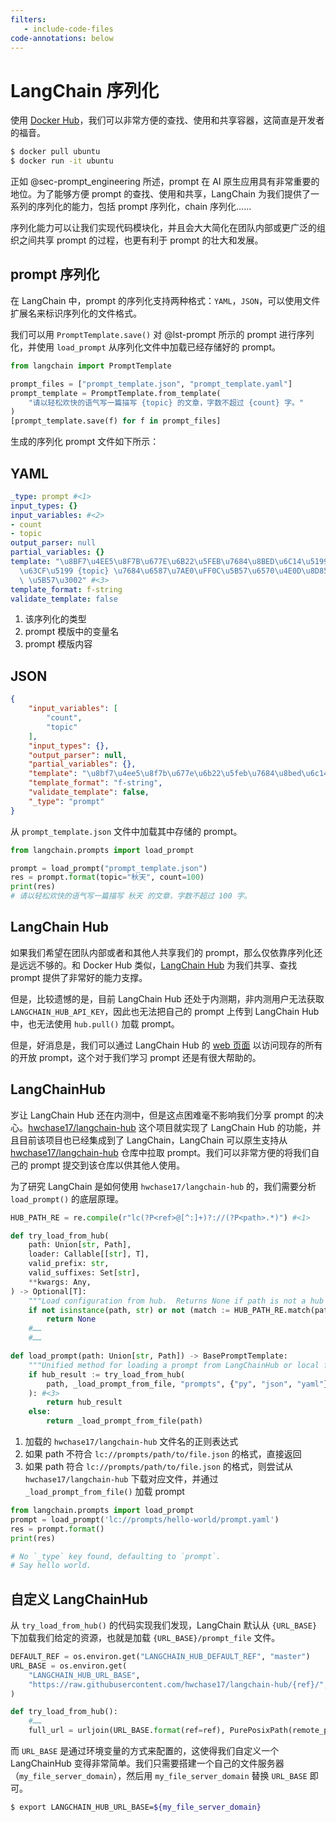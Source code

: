 ```yaml
---
filters:
   - include-code-files
code-annotations: below
---
```


# LangChain 序列化
使用 [Docker Hub](https://dockerhub.p2hp.com/)，我们可以非常方便的查找、使用和共享容器，这简直是开发者的福音。

```bash
$ docker pull ubuntu
$ docker run -it ubuntu
```

正如 @sec-prompt_engineering 所述，prompt 在 AI 原生应用具有非常重要的地位。为了能够方便 prompt 的查找、使用和共享，LangChain 为我们提供了一系列的序列化的能力，包括 prompt 序列化，chain 序列化……

序列化能力可以让我们实现代码模块化，并且会大大简化在团队内部或更广泛的组织之间共享 prompt 的过程，也更有利于 prompt 的壮大和发展。

## prompt 序列化
在 LangChain 中，prompt 的序列化支持两种格式：`YAML`，`JSON`，可以使用文件扩展名来标识序列化的文件格式。

我们可以用 `PromptTemplate.save()` 对 @lst-prompt 所示的 prompt 进行序列化，并使用 `load_prompt` 从序列化文件中加载已经存储好的 prompt。

```python
from langchain import PromptTemplate

prompt_files = ["prompt_template.json", "prompt_template.yaml"]
prompt_template = PromptTemplate.from_template(
    "请以轻松欢快的语气写一篇描写 {topic} 的文章，字数不超过 {count} 字。"
)
[prompt_template.save(f) for f in prompt_files]
```

生成的序列化 prompt 文件如下所示：

::: {.panel-tabset group="prompt_save_types"}

## YAML
```yaml
_type: prompt #<1>
input_types: {}
input_variables: #<2>
- count
- topic
output_parser: null
partial_variables: {}
template: "\u8BF7\u4EE5\u8F7B\u677E\u6B22\u5FEB\u7684\u8BED\u6C14\u5199\u4E00\u7BC7\
  \u63CF\u5199 {topic} \u7684\u6587\u7AE0\uFF0C\u5B57\u6570\u4E0D\u8D85\u8FC7 {count}\
  \ \u5B57\u3002" #<3>
template_format: f-string
validate_template: false
```

1. 该序列化的类型 
2. prompt 模版中的变量名
3. prompt 模版内容

## JSON
```json
{
    "input_variables": [
        "count",
        "topic"
    ],  
    "input_types": {},
    "output_parser": null,
    "partial_variables": {},
    "template": "\u8bf7\u4ee5\u8f7b\u677e\u6b22\u5feb\u7684\u8bed\u6c14\u5199\u4e00\u7bc7\u63cf\u5199 {topic} \u7684\u6587\u7ae0\uff0c\u5b57\u6570\u4e0d\u8d85\u8fc7 {count} \u5b57\u3002",
    "template_format": "f-string",
    "validate_template": false,
    "_type": "prompt"
}
```
:::

从 `prompt_template.json` 文件中加载其中存储的 prompt。

```python
from langchain.prompts import load_prompt

prompt = load_prompt("prompt_template.json")
res = prompt.format(topic="秋天", count=100)
print(res)
# 请以轻松欢快的语气写一篇描写 秋天 的文章，字数不超过 100 字。
```

## LangChain Hub
如果我们希望在团队内部或者和其他人共享我们的 prompt，那么仅依靠序列化还是远远不够的。和 Docker Hub 类似，[LangChain Hub](https://docs.smith.langchain.com/hub/quickstart) 为我们共享、查找 prompt 提供了非常好的能力支撑。

但是，比较遗憾的是，目前 LangChain Hub 还处于内测期，非内测用户无法获取 `LANGCHAIN_HUB_API_KEY`，因此也无法把自己的 prompt 上传到 LangChain Hub 中，也无法使用 `hub.pull()` 加载 prompt。

但是，好消息是，我们可以通过 LangChain Hub 的 [web 页面](https://smith.langchain.com/hub?organizationId=c4887cc4-1275-5361-82f2-b22aee75bad1) 以访问现存的所有的开放 prompt，这个对于我们学习 prompt 还是有很大帮助的。

## LangChainHub
岁让 LangChain Hub 还在内测中，但是这点困难毫不影响我们分享 prompt 的决心。[hwchase17/langchain-hub](hwchase17/langchain-hub) 这个项目就实现了 LangChain Hub 的功能，并且目前该项目也已经集成到了 LangChain，LangChain 可以原生支持从 [hwchase17/langchain-hub](hwchase17/langchain-hub) 仓库中拉取 prompt。我们可以非常方便的将我们自己的 prompt 提交到该仓库以供其他人使用。

为了研究 LangChain 是如何使用 `hwchase17/langchain-hub` 的，我们需要分析 `load_prompt()` 的底层原理。

```{#lst-load_prompt_function .python lst-cap="load_prompt() 的实现"}
HUB_PATH_RE = re.compile(r"lc(?P<ref>@[^:]+)?://(?P<path>.*)") #<1>

def try_load_from_hub(
    path: Union[str, Path],
    loader: Callable[[str], T],
    valid_prefix: str,
    valid_suffixes: Set[str],
    **kwargs: Any,
) -> Optional[T]:
    """Load configuration from hub.  Returns None if path is not a hub path."""
    if not isinstance(path, str) or not (match := HUB_PATH_RE.match(path)): #<2>
        return None
    #……
    #……

def load_prompt(path: Union[str, Path]) -> BasePromptTemplate:
    """Unified method for loading a prompt from LangChainHub or local fs."""
    if hub_result := try_load_from_hub(
        path, _load_prompt_from_file, "prompts", {"py", "json", "yaml"}
    ): #<3>
        return hub_result
    else:
        return _load_prompt_from_file(path)

```

1. 加载的 `hwchase17/langchain-hub` 文件名的正则表达式
2.  如果 path 不符合 `lc://prompts/path/to/file.json` 的格式，直接返回
3. 如果 path 符合 `lc://prompts/path/to/file.json` 的格式，则尝试从 `hwchase17/langchain-hub` 下载对应文件，并通过 `_load_prompt_from_file()` 加载 prompt

```{#lst-load_prompt_from_lc .python lst-cap="加载 hwchase17/langchain-hub 中的 prompt"}
from langchain.prompts import load_prompt
prompt = load_prompt('lc://prompts/hello-world/prompt.yaml')
res = prompt.format()
print(res)

# No `_type` key found, defaulting to `prompt`.
# Say hello world.
```

## 自定义 LangChainHub
从 `try_load_from_hub()` 的代码实现我们发现，LangChain 默认从 `{URL_BASE}` 下加载我们给定的资源，也就是加载 `{URL_BASE}/prompt_file` 文件。

```python
DEFAULT_REF = os.environ.get("LANGCHAIN_HUB_DEFAULT_REF", "master")
URL_BASE = os.environ.get(
    "LANGCHAIN_HUB_URL_BASE",
    "https://raw.githubusercontent.com/hwchase17/langchain-hub/{ref}/",
)

def try_load_from_hub(): 
    #……
    full_url = urljoin(URL_BASE.format(ref=ref), PurePosixPath(remote_path).__str__())
```

而 `URL_BASE` 是通过环境变量的方式来配置的，这使得我们自定义一个 LangChainHub 变得非常简单。我们只需要搭建一个自己的文件服务器（`my_file_server_domain`），然后用 `my_file_server_domain` 替换 `URL_BASE` 即可。

```bash
$ export LANGCHAIN_HUB_URL_BASE=${my_file_server_domain}
```

